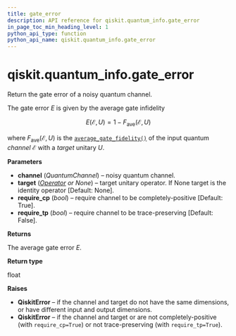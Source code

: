 ```yaml
---
title: gate_error
description: API reference for qiskit.quantum_info.gate_error
in_page_toc_min_heading_level: 1
python_api_type: function
python_api_name: qiskit.quantum_info.gate_error
---
```


<span id="qiskit-quantum-info-gate-error" />

# qiskit.quantum\_info.gate\_error

<Function id="qiskit.quantum_info.gate_error" name="gate_error" isDedicatedPage={true} github="https://github.com/qiskit/qiskit/tree/stable/0.16/qiskit/quantum_info/operators/measures.py" signature="gate_error(channel, target=None, require_cp=True, require_tp=False)">
  Return the gate error of a noisy quantum channel.

  The gate error $E$ is given by the average gate infidelity

  $$
  E(\mathcal{E}, U) = 1 - F_{\text{ave}}(\mathcal{E}, U)
  $$

  where $F_{\text{ave}}(\mathcal{E}, U)$ is the [`average_gate_fidelity()`](qiskit.quantum_info.average_gate_fidelity "qiskit.quantum_info.average_gate_fidelity") of the input quantum *channel* $\mathcal{E}$ with a *target* unitary $U$.

  **Parameters**

  *   **channel** (*QuantumChannel*) – noisy quantum channel.
  *   **target** ([*Operator*](qiskit.quantum_info.Operator "qiskit.quantum_info.Operator") *or None*) – target unitary operator. If None target is the identity operator \[Default: None].
  *   **require\_cp** (*bool*) – require channel to be completely-positive \[Default: True].
  *   **require\_tp** (*bool*) – require channel to be trace-preserving \[Default: False].

  **Returns**

  The average gate error $E$.

  **Return type**

  float

  **Raises**

  *   **QiskitError** – if the channel and target do not have the same dimensions, or have different input and output dimensions.
  *   **QiskitError** – if the channel and target or are not completely-positive (with `require_cp=True`) or not trace-preserving (with `require_tp=True`).
</Function>

